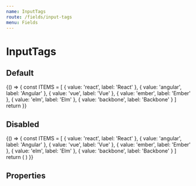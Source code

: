 ```yaml
---
name: InputTags
route: /fields/input-tags
menu: Fields
---
```




# InputTags

## Default

<Playground>
  {() => {
    const ITEMS = [
      { value: 'react', label: 'React' },
      { value: 'angular', label: 'Angular' },
      { value: 'vue', label: 'Vue' },
      { value: 'ember', label: 'Ember' },
      { value: 'elm', label: 'Elm' },
      { value: 'backbone', label: 'Backbone' }
    ]
    return <InputTags options={ITEMS} name="language" onChange={console.debug} required value="vue" />
  }}
</Playground>

## Disabled

<Playground>
  {() => {
    const ITEMS = [
      { value: 'react', label: 'React' },
      { value: 'angular', label: 'Angular' },
      { value: 'vue', label: 'Vue' },
      { value: 'ember', label: 'Ember' },
      { value: 'elm', label: 'Elm' },
      { value: 'backbone', label: 'Backbone' }
    ]
    return (
      <InputTags
        disabled
        options={ITEMS}
        name="language"
        onChange={console.debug}
        required
        value="vue"
      />
    )
  }}
</Playground>

## Properties

<Props of={InputTags} />
